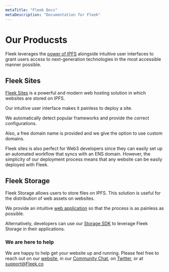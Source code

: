 ```yaml
---
metaTitle: "Fleek Docs"
metaDescription: "Documentation for Fleek"
---
```


# Our Producsts

Fleek leverages the [power of IPFS](/Welcome/WhatIsIPFS) alongside intuitive user interfaces to grant users access to next-generation technologies in the most accessible manner possible.

## Fleek Sites
[Fleek Sites](/Sites) is a powerful and modern web hosting solution in which websites are stored on IPFS.

Our intuitive user interface makes it painless to deploy a site.

We automatically detect popular frameworks and provide the correct configurations.

Also, a free domain name is provided and we give the option to use custom domains.

Fleek sites is also perfect for Web3 developers since they can easily set up an automated workflow that syncs with an ENS domain. However, the simplicity of our deployment process means that any website can be easily deployed with Fleek.

## Fleek Storage
Fleek Storage allows users to store files on IPFS. This solution is useful for the distribution of web assets on websites.

We provide an intuitive [web application](/StorageApp) so that the process is as painless as possible.

Alternatively, developers can use our [Storage SDK](/StorageSDK) to leverage Fleek Storage in their applications.


### We are here to help

We are happy to help get your website up and running. Please feel free to reach out on our [website](https://Fleek.co), in our [Community Chat](https://join.slack.com/t/fleek-public/shared_invite/zt-bxna7y1d-PbVdut4rgHt5jM6Zjg9g9A), on [Twitter](https://twitter.com/FleekHQ), or at support@Fleek.co
